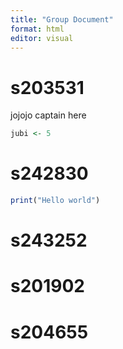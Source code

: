 ```yaml
---
title: "Group Document"
format: html
editor: visual
---
```


# s203531

jojojo captain here

```r
jubi <- 5
```

# s242830

```r
print("Hello world")
```

# s243252

# s201902

# s204655
